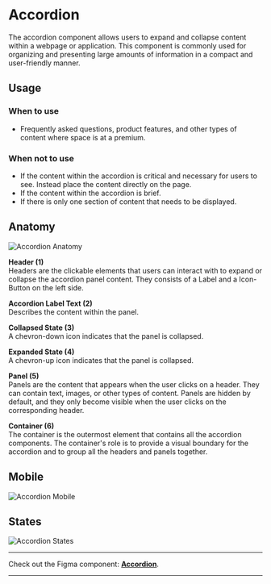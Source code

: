 
<Meta of={AccordionStories} />


# Accordion
The accordion component allows users to expand and collapse content within a webpage or application. This component is commonly used for organizing and presenting large amounts of information in a compact and user-friendly manner.

## Usage

### When to use
- Frequently asked questions, product features, and other types of content where space is at a premium.

### When not to use
- If the content within the accordion is critical and necessary for users to see. Instead place the content directly on the page.
- If the content within the accordion is brief.
- If there is only one section of content that needs to be displayed.

## Anatomy
<img src={AccordionElements} alt="Accordion Anatomy" />

**Header (1)**\
Headers are the clickable elements that users can interact with to expand or collapse the accordion panel content. They consists of a Label and a Icon-Button on the left side.


**Accordion Label Text (2)**\
Describes the content within the panel.


**Collapsed State (3)**\
A chevron-down icon indicates that the panel is collapsed.


**Expanded State (4)**\
A chevron-up icon indicates that the panel is collapsed.


**Panel (5)**\
Panels are the content that appears when the user clicks on a header. They can contain text, images, or other types of content. Panels are hidden by default, and they only become visible when the user clicks on the corresponding header.


**Container (6)**\
The container is the outermost element that contains all the accordion components. The container's role is to provide a visual boundary for the accordion and to group all the headers and panels together.

## Mobile
<img src={AccordionElementsMobile} alt="Accordion Mobile" />

## States
<img src={AccordionStates} alt="Accordion States" />

***
Check out the Figma component: **[Accordion](https://www.figma.com/file/zPvPwPgb4EsYFXKC2nhzSG/Infineon-DDS-%7C-Main?type=design&node-id=19400-13883&mode=design&t=prLFLH9aC0Nm9m70-4)**.
***